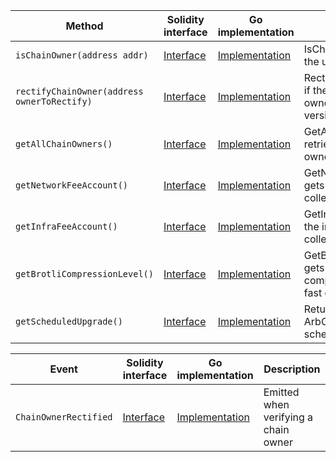<table>
  <thead>
    <tr>
      <th>Method</th>
      <th>Solidity interface</th>
      <th>Go implementation</th>
      <th>Description</th>
    </tr>
  </thead>
  <tbody>
    <tr>
      <td>
        <code>isChainOwner(address addr)</code>
      </td>
      <td>
        <a
          href="https://github.com/OffchainLabs/nitro-contracts/blob/1cab72ff3dfcfe06ceed371a9db7a54a527e3bfb/src/precompiles/ArbOwnerPublic.sol#L11"
          target="_blank"
        >
          Interface
        </a>
      </td>
      <td>
        <a
          href="https://github.com/OffchainLabs/nitro/blob/v2.3.3/precompiles/ArbOwnerPublic.go#L34"
          target="_blank"
        >
          Implementation
        </a>
      </td>
      <td>IsChainOwner checks if the user is a chain owner</td>
    </tr>
    <tr>
      <td>
        <code>rectifyChainOwner(address ownerToRectify)</code>
      </td>
      <td>
        <a
          href="https://github.com/OffchainLabs/nitro-contracts/blob/1cab72ff3dfcfe06ceed371a9db7a54a527e3bfb/src/precompiles/ArbOwnerPublic.sol#L18"
          target="_blank"
        >
          Interface
        </a>
      </td>
      <td>
        <a
          href="https://github.com/OffchainLabs/nitro/blob/v2.3.3/precompiles/ArbOwnerPublic.go#L25"
          target="_blank"
        >
          Implementation
        </a>
      </td>
      <td>
        RectifyChainOwner checks if the account is a chain owner (Available in ArbOS version 11)
      </td>
    </tr>
    <tr>
      <td>
        <code>getAllChainOwners()</code>
      </td>
      <td>
        <a
          href="https://github.com/OffchainLabs/nitro-contracts/blob/1cab72ff3dfcfe06ceed371a9db7a54a527e3bfb/src/precompiles/ArbOwnerPublic.sol#L21"
          target="_blank"
        >
          Interface
        </a>
      </td>
      <td>
        <a
          href="https://github.com/OffchainLabs/nitro/blob/v2.3.3/precompiles/ArbOwnerPublic.go#L20"
          target="_blank"
        >
          Implementation
        </a>
      </td>
      <td>GetAllChainOwners retrieves the list of chain owners</td>
    </tr>
    <tr>
      <td>
        <code>getNetworkFeeAccount()</code>
      </td>
      <td>
        <a
          href="https://github.com/OffchainLabs/nitro-contracts/blob/1cab72ff3dfcfe06ceed371a9db7a54a527e3bfb/src/precompiles/ArbOwnerPublic.sol#L24"
          target="_blank"
        >
          Interface
        </a>
      </td>
      <td>
        <a
          href="https://github.com/OffchainLabs/nitro/blob/v2.3.3/precompiles/ArbOwnerPublic.go#L39"
          target="_blank"
        >
          Implementation
        </a>
      </td>
      <td>GetNetworkFeeAccount gets the network fee collector</td>
    </tr>
    <tr>
      <td>
        <code>getInfraFeeAccount()</code>
      </td>
      <td>
        <a
          href="https://github.com/OffchainLabs/nitro-contracts/blob/1cab72ff3dfcfe06ceed371a9db7a54a527e3bfb/src/precompiles/ArbOwnerPublic.sol#L27"
          target="_blank"
        >
          Interface
        </a>
      </td>
      <td>
        <a
          href="https://github.com/OffchainLabs/nitro/blob/v2.3.3/precompiles/ArbOwnerPublic.go#L44"
          target="_blank"
        >
          Implementation
        </a>
      </td>
      <td>GetInfraFeeAccount gets the infrastructure fee collector</td>
    </tr>
    <tr>
      <td>
        <code>getBrotliCompressionLevel()</code>
      </td>
      <td>
        <a
          href="https://github.com/OffchainLabs/nitro-contracts/blob/1cab72ff3dfcfe06ceed371a9db7a54a527e3bfb/src/precompiles/ArbOwnerPublic.sol#L30"
          target="_blank"
        >
          Interface
        </a>
      </td>
      <td>
        <a
          href="https://github.com/OffchainLabs/nitro/blob/v2.3.3/precompiles/ArbOwnerPublic.go#L52"
          target="_blank"
        >
          Implementation
        </a>
      </td>
      <td>
        GetBrotliCompressionLevel gets the current brotli compression level used for fast
        compression
      </td>
    </tr>
    <tr>
      <td>
        <code>getScheduledUpgrade()</code>
      </td>
      <td>
        <a
          href="https://github.com/OffchainLabs/nitro-contracts/blob/1cab72ff3dfcfe06ceed371a9db7a54a527e3bfb/src/precompiles/ArbOwnerPublic.sol#L35"
          target="_blank"
        >
          Interface
        </a>
      </td>
      <td>
        <a
          href="https://github.com/OffchainLabs/nitro/blob/v2.3.3/precompiles/ArbOwnerPublic.go#L58"
          target="_blank"
        >
          Implementation
        </a>
      </td>
      <td>Returns (0, 0, nil) if no ArbOS upgrade is scheduled.</td>
    </tr>
  </tbody>
</table>
<table>
  <thead>
    <tr>
      <th>Event</th>
      <th>Solidity interface</th>
      <th>Go implementation</th>
      <th>Description</th>
    </tr>
  </thead>
  <tbody>
    <tr>
      <td>
        <code>ChainOwnerRectified</code>
      </td>
      <td>
        <a
          href="https://github.com/OffchainLabs/nitro-contracts/blob/1cab72ff3dfcfe06ceed371a9db7a54a527e3bfb/src/precompiles/ArbOwnerPublic.sol#L40"
          target="_blank"
        >
          Interface
        </a>
      </td>
      <td>
        <a
          href="https://github.com/OffchainLabs/nitro/blob/v2.3.3/precompiles/ArbOwnerPublic.go#L30"
          target="_blank"
        >
          Implementation
        </a>
      </td>
      <td>Emitted when verifying a chain owner</td>
    </tr>
  </tbody>
</table>
